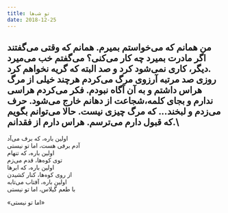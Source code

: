 ```yaml
---
title: تو شب‌ها
date: 2018-12-25
---
```


من همانم که می‌خواستم بمیرم. همانم که وقتی می‌گفتند اگر مادرت بمیرد چه کار می‌کنی؟ می‌گفتم خب می‌میرد دیگر، کاری نمی‌شود کرد و صد البته که گریه نخواهم کرد.\
روزی صد مرتبه آرزوی مرگ می‌کردم هرچند خیلی از مرگ هراس داشتم و به آن آگاه نبودم. فکر می‌کردم هراسی ندارم و بجای کلمه،‌شجاعت از دهانم خارج می‌شود. حرف می‌زدم و لبخند... که مرگ چیزی نیست. حالا می‌توانم بگویم که قبول دارم می‌ترسم. هراس دارم از فقدانم.\
-------------------

اولین باره، که برف می‌آد\
آدم برفی هست، اما تو نیستی\
اولین باره، که تنهام\
توی کوه‌ها، قدم می‌زم\
اولین باره، که ابر‌ها\
از روی کوه‌ها، کنار کشیدن\
اولین باره، آفتاب می‌تابه\
با طعم گیلاس، اما تو نیستی

«اما تو نیستی»